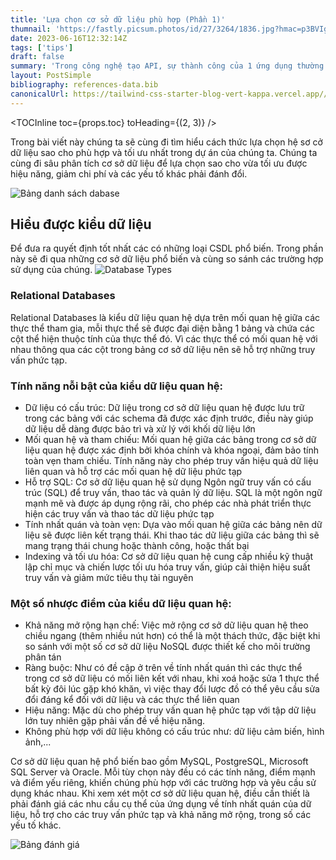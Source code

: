 ```yaml
---
title: 'Lựa chọn cơ sở dữ liệu phù hợp (Phần 1)'
thumnail: 'https://fastly.picsum.photos/id/27/3264/1836.jpg?hmac=p3BVIgKKQpHhfGRRCbsi2MCAzw8mWBCayBsKxxtWO8g'
date: 2023-06-16T12:32:14Z
tags: ['tips']
draft: false
summary: 'Trong công nghệ tạo API, sự thành công của 1 ứng dụng thường phụ thuộc vào việc lựa chọn cơ sở dữ liệu đúng đắn. Việc đối mặt với nhiều công nghệ bắt buộc lập trình viên phải có sự lựa chọn cơ sở dữ liệu tốt nhất dựa trên những yêu cầu đã có'
layout: PostSimple
bibliography: references-data.bib
canonicalUrl: https://tailwind-css-starter-blog-vert-kappa.vercel.app//blog/new-features-in-v1/
---
```


<TOCInline toc={props.toc} toHeading={(2, 3)} />

Trong bài viết này chúng ta sẽ cùng đi tìm hiểu cách thức lựa chọn hệ sơ cở dữ liệu sao cho phù hợp và tối ưu nhất trong dự án của chúng ta. Chúng ta cùng đi sâu phân tích cơ sở dữ liệu để lựa chọn sao cho vừa tối ưu được hiệu năng, giảm chi phí và các yếu tố khác phải đánh đổi.

![Bảng danh sách dabase](https://xlafgkujgoaelkhxzzpo.supabase.co/storage/v1/object/public/affiliate/cource/database_selection.jpeg)

## Hiểu được kiểu dữ liệu

Để đưa ra quyết định tốt nhất các có những loại CSDL phổ biến. Trong phần này sẽ đi qua những cơ sở dữ liệu phổ biến và cùng so sánh các trường hợp sử dụng của chúng.
![Database Types](https://xlafgkujgoaelkhxzzpo.supabase.co/storage/v1/object/public/affiliate/cource/Screen%20Shot%202023-06-16%20at%2014.04.03.png)

### Relational Databases

Relational Databases là kiểu dữ liệu quan hệ dựa trên mối quan hệ giữa các thực thể tham gia, mỗi thực thể sẽ được đại diện bằng 1 bảng và chứa các cột thể hiện thuộc tính của thực thể đó.
Vì các thực thể có mối quan hệ với nhau thông qua các cột trong bảng cơ sở dữ liệu nên sẽ hỗ trợ những truy vấn phức tạp.

### Tính năng nỗi bật của kiểu dữ liệu quan hệ:

- Dữ liệu có cấu trúc: Dữ liệu trong cơ sở dữ liệu quan hệ được lưu trữ trong các bảng với các schema đã được xác định trước, điều này giúp dữ liệu dễ dàng được bảo trì và xử lý với khối dữ liệu lớn
- Mối quan hệ và tham chiếu: Mối quan hệ giữa các bảng trong cơ sở dữ liệu quan hệ được xác định bởi khóa chính và khóa ngoại, đảm bảo tính toàn vẹn tham chiếu. Tính năng này cho phép truy vấn hiệu quả dữ liệu liên quan và hỗ trợ các mối quan hệ dữ liệu phức tạp
- Hỗ trợ SQL: Cơ sở dữ liệu quan hệ sử dụng Ngôn ngữ truy vấn có cấu trúc (SQL) để truy vấn, thao tác và quản lý dữ liệu. SQL là một ngôn ngữ mạnh mẽ và được áp dụng rộng rãi, cho phép các nhà phát triển thực hiện các truy vấn và thao tác dữ liệu phức tạp
- Tính nhất quán và toàn vẹn: Dựa vào mối quan hệ giữa các bảng nên dữ liệu sẽ được liên kết trạng thái. Khi thao tác dữ liệu giữa các bảng thì sẽ mang trạng thái chung hoặc thành công, hoặc thất bại
- Indexing và tối ưu hóa: Cơ sở dữ liệu quan hệ cung cấp nhiều kỹ thuật lập chỉ mục và chiến lược tối ưu hóa truy vấn, giúp cải thiện hiệu suất truy vấn và giảm mức tiêu thụ tài nguyên

### Một số nhược điểm của kiểu dữ liệu quan hệ:

- Khả năng mở rộng hạn chế: Việc mở rộng cơ sở dữ liệu quan hệ theo chiều ngang (thêm nhiều nút hơn) có thể là một thách thức, đặc biệt khi so sánh với một số cơ sở dữ liệu NoSQL được thiết kế cho môi trường phân tán
- Ràng buộc: Như có đề cập ở trên về tính nhất quán thì các thực thể trong cơ sở dữ liệu có mối liên kết với nhau, khi xoá hoặc sửa 1 thực thể bất kỳ đôi lúc gặp khó khăn, vì việc thay đổi lược đồ có thể yêu cầu sửa đổi đáng kể đối với dữ liệu và các thực thể liên quan
- Hiệu năng: Mặc dù cho phép truy vấn quan hệ phức tạp với tập dữ liệu lớn tuy nhiên gặp phải vấn đề về hiệu năng.
- Không phù hợp với dữ liệu không có cấu trúc như: dữ liệu cảm biến, hình ảnh,...

Cơ sở dữ liệu quan hệ phổ biến bao gồm MySQL, PostgreSQL, Microsoft SQL Server và Oracle. Mỗi tùy chọn này đều có các tính năng, điểm mạnh và điểm yếu riêng, khiến chúng phù hợp với các trường hợp và yêu cầu sử dụng khác nhau. Khi xem xét một cơ sở dữ liệu quan hệ, điều cần thiết là phải đánh giá các nhu cầu cụ thể của ứng dụng về tính nhất quán của dữ liệu, hỗ trợ cho các truy vấn phức tạp và khả năng mở rộng, trong số các yếu tố khác.

![Bảng đánh giá](https://xlafgkujgoaelkhxzzpo.supabase.co/storage/v1/object/public/affiliate/cource/Screen%20Shot%202023-06-16%20at%2014.25.29.png)
